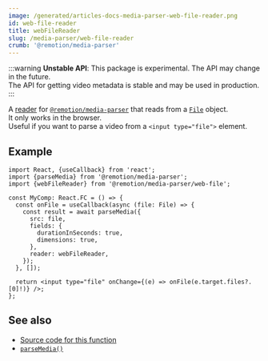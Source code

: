 ```yaml
---
image: /generated/articles-docs-media-parser-web-file-reader.png
id: web-file-reader
title: webFileReader
slug: /media-parser/web-file-reader
crumb: '@remotion/media-parser'
---
```


:::warning
**Unstable API**: This package is experimental. The API may change in the future.  
The API for getting video metadata is stable and may be used in production.
:::

A [reader](/docs/media-parser/readers) for [`@remotion/media-parser`](/docs/media-parser) that reads from a [`File`](https://developer.mozilla.org/en-US/docs/Web/API/File) object.  
It only works in the browser.  
Useful if you want to parse a video from a `<input type="file">` element.

## Example

```tsx twoslash title="Reading a local file"
import React, {useCallback} from 'react';
import {parseMedia} from '@remotion/media-parser';
import {webFileReader} from '@remotion/media-parser/web-file';

const MyComp: React.FC = () => {
  const onFile = useCallback(async (file: File) => {
    const result = await parseMedia({
      src: file,
      fields: {
        durationInSeconds: true,
        dimensions: true,
      },
      reader: webFileReader,
    });
  }, []);

  return <input type="file" onChange={(e) => onFile(e.target.files?.[0]!)} />;
};
```

## See also

- [Source code for this function](https://github.com/remotion-dev/remotion/blob/main/packages/media-parser/src/web-file.ts)
- [`parseMedia()`](/docs/media-parser/parse-media)
